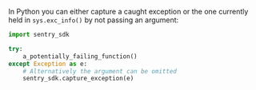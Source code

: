 In Python you can either capture a caught exception or the one currently held in
`sys.exc_info()` by not passing an argument:

```python
import sentry_sdk

try:
    a_potentially_failing_function()
except Exception as e:
    # Alternatively the argument can be omitted
    sentry_sdk.capture_exception(e)
```
